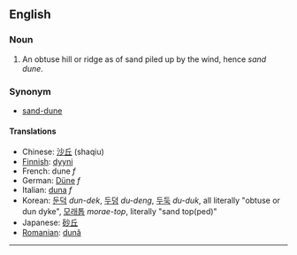 ==English==
===Noun===

#An obtuse hill or ridge as of sand piled up by the wind, hence ''sand dune''.

===Synonym===
*[[sand-dune]]

====Translations====
*Chinese: [[沙丘]] (shaqiu)
*[[Finnish]]: [[dyyni]]
*French: dune ''f''
*German: [[Düne]] ''f'' 
*Italian: [[duna]] ''f''
*Korean: [[둔덕]] ''dun-dek'', [[두덩]] ''du-deng'', [[두둑]] ''du-duk'', all literally "obtuse or dun dyke", [[모래톱]] ''morae-top'', literally "sand top(ped)" 
*Japanese: [[砂丘]]
*[[Romanian]]: [[dună]]

----
